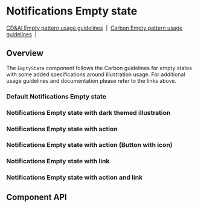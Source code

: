 
# Notifications Empty state

[CD&AI Empty pattern usage guidelines](https://pages.github.ibm.com/cdai-design/pal/patterns/empty-state/usage/)
&nbsp;|&nbsp;
[Carbon Empty pattern usage guidelines](https://www.carbondesignsystem.com/patterns/empty-states-pattern/)
&nbsp;|&nbsp;

## Overview

The `EmptyState` component follows the Carbon guidelines for empty states with
some added specifications around illustration usage. For additional usage
guidelines and documentation please refer to the links above.

### Default Notifications Empty state

<Preview>
  <Story
    id={getStorybookSlug(
      pkg,
      'emptystates',
      NotificationsEmptyState.displayName,
      'default'
    )}
  />
</Preview>

### Notifications Empty state with dark themed illustration

<Preview>
  <Story
    id={getStorybookSlug(
      pkg,
      'emptystates',
      NotificationsEmptyState.displayName,
      'with-dark-mode-illustration'
    )}
  />
</Preview>

### Notifications Empty state with action

<Preview>
  <Story
    id={getStorybookSlug(
      pkg,
      'emptystates',
      NotificationsEmptyState.displayName,
      'with-action'
    )}
  />
</Preview>

### Notifications Empty state with action (Button with icon)

<Preview>
  <Story
    id={getStorybookSlug(
      pkg,
      'emptystates',
      NotificationsEmptyState.displayName,
      'with-action-icon-button'
    )}
  />
</Preview>

### Notifications Empty state with link

<Preview>
  <Story
    id={getStorybookSlug(
      pkg,
      'emptystates',
      NotificationsEmptyState.displayName,
      'with-link'
    )}
  />
</Preview>

### Notifications Empty state with action and link

<Preview>
  <Story
    id={getStorybookSlug(
      pkg,
      'emptystates',
      NotificationsEmptyState.displayName,
      'with-action-and-link'
    )}
  />
</Preview>

## Component API

<Props />
